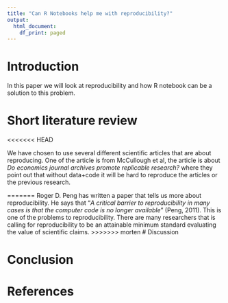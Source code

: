 ```yaml
---
title: "Can R Notebooks help me with reproducibility?"
output:
  html_document:
    df_print: paged
---
```


# Introduction

In this paper we will look at reproducibility and how R notebook can be a solution to this problem.

# Short literature review


<<<<<<< HEAD

We have chosen to use several different scientific articles that are about reproducing. One of the article is from McCullough et al, the article is about *Do economics journal archives promote replicable research?* where they point out that without data+code it will be hard to reproduce the articles or the previous research. 


=======
Roger D. Peng has written a paper that tells us more about reproducibility. He says that "*A critical barrier to reproducibility in many cases is that the computer code is no longer available*" (Peng, 2011).  This is one of the problems to reproducibility. There are many researchers that is calling for reproducibility to be an attainable minimum standard evaluating the value of scientific claims.
>>>>>>> morten
# Discussion


# Conclusion

# References

